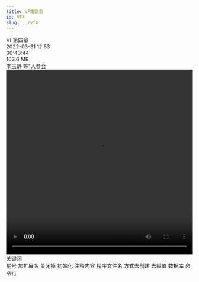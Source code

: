 ```yaml
---
title: VF第四章
id: VF4
slug: ../vf4
---
```


<head>
<script src="https://fastly.jsdelivr.net/gh/SurpriseLon/Fontawesome-6@main/js/all.js" async=""></script>
<script src="https://unpkg.com/@waline/client@v2/dist/waline.js"></script>
<script src="https://onedrive-vercel-index-beta-pearl.vercel.app/api/raw/?path=/wiki/common.js"></script>
  <link
    rel="stylesheet"
    href="https://unpkg.com/@waline/client@v2/dist/waline.css"
  />
  <script async src="https://pagead2.googlesyndication.com/pagead/js/adsbygoogle.js?client=ca-pub-8434505608196685"
     crossorigin="anonymous"></script>
</head>

<div class="container mx-auto">
  <div class="my-4 inline-block rounded-xl p-8 py-2 px-5 shadow-md">
    <div class="flex items-center space-x-4">
      <img style={{width: 40}} class="rounded-full" src="https://down.dingtalk.com/ddmedia/iAELAqNqcGcDAATNBkAFzQOEBtoAI4QBpCE2P1gCqk2C-UmKLSgMgIYDzwAAAX-HtJagBM4AJVhKBwAIAA.jpg" alt="" />
      <div class="font-medium dark:text-white">
        <div>VF第四章</div>
        <div class="flex items-center divide-x divide-gray-200 dark:divide-gray-600">
          <div class="mx-1 px-1 text-sm text-gray-500 dark:text-gray-400">2022-03-31 12:53</div>
          <div class="mx-1 px-1 text-sm text-gray-500 dark:text-gray-400">00:43:44</div>
          <div class="mx-1 px-1 text-sm text-gray-500 dark:text-gray-400">103.6 MB</div>
          <div class="mx-1 px-1 text-sm text-gray-500 dark:text-gray-400">李玉静 等1人参会</div>
        </div>
      </div>
    </div>
    <video src="https://onedrive-vercel-index-beta-pearl.vercel.app/api/raw/?path=/wiki/VF%E7%AC%AC%E5%9B%9B%E7%AB%A0.mp4" controls="controls" frameBorder="0" allow="accelerometer; autoplay; clipboard-write; encrypted-media; gyroscope; picture-in-picture" allowfullscreen="allowfullscreen" width="100%" height="500" scrolling="no" class="mx-auto mt-3 aspect-video w-full rounded-3xl border border-gray-300 dark:border-gray-700 lg:mt-20"></video>
    <div class="my-2 flex px-2 py-2 text-lg font-semibold dark:text-white">关键词</div>
    <span class="mr-2 inline-flex items-center rounded bg-gray-100 px-2.5 py-0.5 text-xs font-medium text-gray-800 dark:bg-gray-700 dark:text-gray-300">
      <i class="fa-duotone fa-asterisk mr-1 h-3 w-3"> </i>
      星号
    </span>
    <span class="mr-2 inline-flex items-center rounded bg-gray-100 px-2.5 py-0.5 text-xs font-medium text-gray-800 dark:bg-gray-700 dark:text-gray-300">
      <i class="fa-duotone fa-fire-extinguisher mr-1 h-3 w-3"> </i>
      加扩展名
    </span>
    <span class="mr-2 inline-flex items-center rounded bg-gray-100 px-2.5 py-0.5 text-xs font-medium text-gray-800 dark:bg-gray-700 dark:text-gray-300">
      <i class="fa-duotone fa-plane-departure mr-1 h-3 w-3"> </i>
      关闭掉
    </span>
    <span class="mr-2 inline-flex items-center rounded bg-gray-100 px-2.5 py-0.5 text-xs font-medium text-gray-800 dark:bg-gray-700 dark:text-gray-300">
      <i class="fa-duotone fa-high-definition mr-1 h-3 w-3"> </i>
      初始化
    </span>
    <span class="mr-2 inline-flex items-center rounded bg-gray-100 px-2.5 py-0.5 text-xs font-medium text-gray-800 dark:bg-gray-700 dark:text-gray-300">
      <i class="fa-duotone fa-comment mr-1 h-3 w-3"> </i>
      注释内容
    </span>
    <span class="mr-2 inline-flex items-center rounded bg-gray-100 px-2.5 py-0.5 text-xs font-medium text-gray-800 dark:bg-gray-700 dark:text-gray-300">
      <i class="fa-duotone fa-binary mr-1 h-3 w-3"> </i>
      程序文件名
    </span>
    <span class="mr-2 inline-flex items-center rounded bg-gray-100 px-2.5 py-0.5 text-xs font-medium text-gray-800 dark:bg-gray-700 dark:text-gray-300">
      <i class="fa-duotone fa-cowbell mr-1 h-3 w-3"> </i>
      方式去创建
    </span>
    <span class="mr-2 inline-flex items-center rounded bg-gray-100 px-2.5 py-0.5 text-xs font-medium text-gray-800 dark:bg-gray-700 dark:text-gray-300">
      <i class="fa-duotone fa-ear-deaf mr-1 h-3 w-3"> </i>
      去赋值
    </span>
    <span class="mr-2 inline-flex items-center rounded bg-gray-100 px-2.5 py-0.5 text-xs font-medium text-gray-800 dark:bg-gray-700 dark:text-gray-300">
      <i class="fa-duotone fa-database mr-1 h-3 w-3"> </i>
      数据库
    </span>
    <span class="mr-2 inline-flex items-center rounded bg-gray-100 px-2.5 py-0.5 text-xs font-medium text-gray-800 dark:bg-gray-700 dark:text-gray-300">
      <i class="fa-duotone fa-command mr-1 h-3 w-3"> </i>
      命令行
    </span>
  </div>
</div>


<div id="waline"></div>